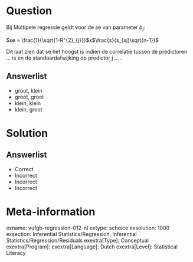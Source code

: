 Question
========

Bij Multipele regressie geldt voor de se van parameter $b_{j}$:

$se = \frac{1}{\sqrt{1-R^{2}_{j}}}$x$\frac{s}{s_{xj}\sqrt{n-1}}$

Dit laat zien dat se het hoogst is indien de correlatie tussen de predictoren ... is en de standaardafwijking op predictor j ... .
  
Answerlist
----------
* groot, klein
* groot, groot
* klein, klein
* klein, groot

Solution
========

Answerlist
----------
* Correct
* Incorrect
* Incorrect
* Incorrect

Meta-information
================
exname: vufgb-regression-012-nl
extype: schoice
exsolution: 1000
exsection: Inferential Statistics/Regression, Inferential Statistics/Regression/Residuals
exextra[Type]: Conceptual
exextra[Program]: 
exextra[Language]: Dutch
exextra[Level]: Statistical Literacy